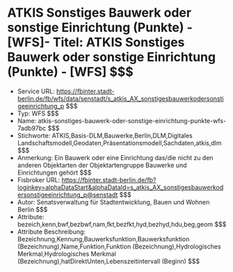 # ATKIS Sonstiges Bauwerk oder sonstige Einrichtung (Punkte) - [WFS]- Titel: ATKIS Sonstiges Bauwerk oder sonstige Einrichtung (Punkte) - [WFS] $$$
- Service URL: https://fbinter.stadt-berlin.de/fb/wfs/data/senstadt/s_atkis_AX_sonstigesbauwerkodersonstigeeinrichtung_p $$$
- Typ: WFS $$$
- Name: atkis-sonstiges-bauwerk-oder-sonstige-einrichtung-punkte-wfs-7adb97bc $$$
- Stichworte: ATKIS,Basis-DLM,Bauwerke,Berlin,DLM,Digitales Landschaftsmodell,Geodaten,Präsentationsmodell,Sachdaten,atkis,dlm $$$
- Anmerkung: Ein Bauwerk oder eine Einrichtung das/die nicht zu den anderen Objektarten der Objektartengruppe Bauwerke und Einrichtungen gehört $$$
- Fisbroker URL: https://fbinter.stadt-berlin.de/fb?loginkey=alphaDataStart&alphaDataId=s_atkis_AX_sonstigesbauwerkodersonstigeeinrichtung_p@senstadt $$$
- Autor: Senatsverwaltung für Stadtentwicklung, Bauen und Wohnen Berlin $$$
- Attribute: bezeich,kenn,bwf,bezbwf,nam,fkt,bezfkt,hyd,bezhyd,hdu,beg,geom $$$
- Attribute Beschreibung: Bezeichnung,Kennung,Bauwerksfunktion,Bauwerksfunktion (Bezeichnung),Name,Funktion,Funktion (Bezeichnung),Hydrologisches Merkmal,Hydrologisches Merkmal (Bezeichnung),hatDirektUnten,Lebenszeitintervall (Beginn) $$$
